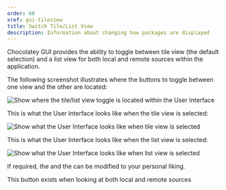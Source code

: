 ```yaml
---
order: 60
xref: gui-tileview
title: Switch Tile/List View
description: Information about changing how packages are displayed
---
```


Chocolatey GUI provides the ability to toggle between tile view (the default selection) and a list view for both local and remote sources within the application.

The following screenshot illustrates where the buttons to toggle between one view and the other are located:

![Show where the tile/list view toggle is located within the User Interface](/images/chocolatey-gui/user_interface_main-window_action_switch_display_1.png "Show where the tile/list view toggle is located within the User Interface")

This is what the User Interface looks like when the tile view is selected:

![Show what the User Interface looks like when tile view is selected](/images/chocolatey-gui/user_interface_main-window_action_switch_display_2.png "Show what the User Interface looks like when tile view is selected")

This is what the User Interface looks like when the list view is selected:

![Show what the User Interface looks like when list view is selected](/images/chocolatey-gui/user_interface_main-window_action_switch_display_3.png "Show what the User Interface looks like when list view is selected")

If required, the <Xref title="default selection for local sources" value="default-to-tile-view-for-local-source" /> and the <Xref title="default selection for remote sources" value="default-to-tile-view-for-remote-source" /> can be modified to your personal liking.

<Callout type="info">
    This button exists when looking at both local and remote sources
</Callout>
